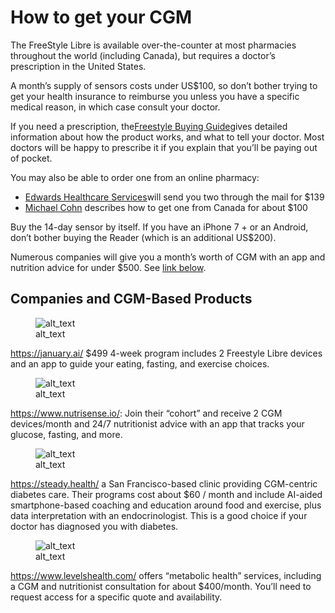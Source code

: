 # How to get your CGM

The FreeStyle Libre is available over-the-counter at most pharmacies throughout the world (including Canada), but requires a doctor’s prescription in the United States.

A month’s supply of sensors costs under US$100, so don’t bother trying to get your health insurance to reimburse you unless you have a specific medical reason, in which case consult your doctor.

If you need a prescription, the[ Freestyle Buying Guide ](https://www.freestylelibre.us/support/buying-guide.html)gives detailed information about how the product works, and what to tell your doctor. Most doctors will be happy to prescribe it if you explain that you’ll be paying out of pocket.

You may also be able to order one from an online pharmacy:



*   [Edwards Healthcare Services ](https://www.myehcs.com/diabetes/continuous-glucose-monitors/howcgmswork/)will send you two through the mail for $139
*   [Michael Cohn](https://octern.medium.com/how-to-get-a-continuous-glucose-monitor-d48cd229e9ac) describes how to get one from Canada for about $100

Buy the 14-day sensor by itself. If you have an iPhone 7 +  or an Android, don’t bother buying the Reader (which is an additional US$200). 

Numerous companies will give you a month’s worth of  CGM with an app and nutrition advice for under $500. See [link below](#bookmark=id.d7g3e8qlegnl).


## Companies and CGM-Based Products



![alt_text](images/january-logo.png "January.AI Logo")


[https://january.ai/](https://january.ai/)  $499 4-week program includes 2 Freestyle Libre devices and an app to guide your eating, fasting, and exercise choices.


![alt_text](images/nutrisense-logo.png "Nutrisense Logo")


[https://www.nutrisense.io/](https://www.nutrisense.io/):  Join their “cohort” and receive  2 CGM devices/month and 24/7 nutritionist advice with an app that tracks your glucose, fasting, and more.



![alt_text](images/steadyhealth-logo.png "Steady Health")


[https://steady.health/](https://steady.health/) a San Francisco-based clinic providing CGM-centric diabetes care. Their programs cost about \$60 / month and include AI-aided smartphone-based coaching and education around food and exercise, plus data interpretation with an endocrinologist. This is a good choice if your doctor has diagnosed you with diabetes.


![alt_text](images/levelshealth-logo.png "Levels Health")


[https://www.levelshealth.com/](https://www.levelshealth.com/) offers “metabolic health” services, including a CGM and nutritionist consultation for about $400/month. You'll need to request access for a specific quote and availability.


